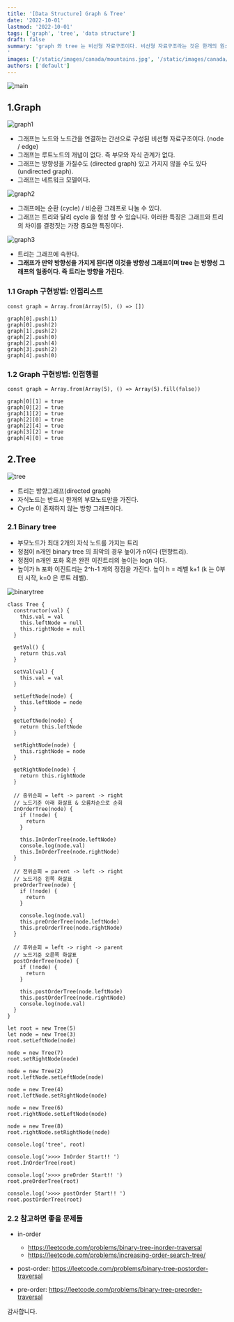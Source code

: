 ```yaml
---
title: '[Data Structure] Graph & Tree'
date: '2022-10-01'
lastmod: '2022-10-01'
tags: ['graph', 'tree', 'data structure']
draft: false
summary: 'graph 와 tree 는 비선형 자료구조이다. 비선형 자료구조라는 것은 한개의 원소 다음에 한개의 원소가 오는 선형구조와 달리 다대다 관계로 설정되어있는 구조를 말한다. 중급이상의 코딩테스트 문제에서는 거의 필수적으로 나오는 개념이고 실무진 인터뷰에서도 이들의 차이에 대해 설명하는 경우도 나오기 때문에 반드시 아는 것이 중요하다.
'
images: ['/static/images/canada/mountains.jpg', '/static/images/canada/toronto.jpg']
authors: ['default']
---
```


![main](/static/graph-tree/cover.jpg)

## 1.Graph

![graph1](/static/graph-tree/graph1.png)

- 그래프는 노드와 노드간을 연결하는 간선으로 구성된 비선형 자료구조이다. (node / edge)
- 그래프는 루트노드의 개념이 없다. 즉 부모와 자식 관계가 없다.
- 그래프는 방향성을 가질수도 (directed graph) 있고 가지지 않을 수도 있다 (undirected graph).
- 그래프는 네트워크 모델이다.

![graph2](/static/graph-tree/graph2.png)

- 그래프에는 순환 (cycle) / 비순환 그래프로 나눌 수 있다.
- 그래프는 트리와 달리 cycle 을 형성 할 수 있습니다. 이러한 특징은 그래프와 트리의 차이를 결정짓는 가장 중요한 특징이다.

![graph3](/static/graph-tree/graph3.png)

- 트리는 그래프에 속한다.
- **그래프가 만약 방향성을 가지게 된다면 이것을 방향성 그래프이며 tree 는 방향성 그래프의 일종이다. 즉 트리는 방향을 가진다.**

### 1.1 Graph 구현방법: 인접리스트

```tsx
const graph = Array.from(Array(5), () => [])

graph[0].push(1)
graph[0].push(2)
graph[1].push(2)
graph[2].push(0)
graph[2].push(4)
graph[3].push(2)
graph[4].push(0)
```

### 1.2 Graph 구현방법: 인접행렬

```tsx
const graph = Array.from(Array(5), () => Array(5).fill(false))

graph[0][1] = true
graph[0][2] = true
graph[1][2] = true
graph[2][0] = true
graph[2][4] = true
graph[3][2] = true
graph[4][0] = true
```

## 2.Tree

![tree](/static/graph-tree/tree.png)

- 트리는 방향그래프(directed graph)
- 자식노드는 반드시 한개의 부모노드만을 가진다.
- Cycle 이 존재하지 않는 방향 그래프이다.

### 2.1 Binary tree

- 부모노드가 최대 2개의 자식 노드를 가지는 트리
- 정점이 n개인 binary tree 의 최악의 경우 높이가 n이다 (편향트리).
- 정점이 n개인 포화 혹은 완전 이진트리의 높이는 logn 이다.
- 높이가 h 포화 이진트리는 2^h-1 개의 정점을 가진다. 높이 h = 레벨 k+1 (k 는 0부터 시작, k=0 은 루트 레벨).

![binarytree](/static/graph-tree/binarytree.png)

```tsx
class Tree {
  constructor(val) {
    this.val = val
    this.leftNode = null
    this.rightNode = null
  }

  getVal() {
    return this.val
  }

  setVal(val) {
    this.val = val
  }

  setLeftNode(node) {
    this.leftNode = node
  }

  getLeftNode(node) {
    return this.leftNode
  }

  setRightNode(node) {
    this.rightNode = node
  }

  getRightNode(node) {
    return this.rightNode
  }

  // 중위순회 = left -> parent -> right
  // 노드기준 아래 화살표 & 오름차순으로 순회
  InOrderTree(node) {
    if (!node) {
      return
    }

    this.InOrderTree(node.leftNode)
    console.log(node.val)
    this.InOrderTree(node.rightNode)
  }

  // 전위순회 = parent -> left -> right
  // 노드기준 왼쪽 화살표
  preOrderTree(node) {
    if (!node) {
      return
    }

    console.log(node.val)
    this.preOrderTree(node.leftNode)
    this.preOrderTree(node.rightNode)
  }

  // 후위순회 = left -> right -> parent
  // 노드기준 오른쪽 화살표
  postOrderTree(node) {
    if (!node) {
      return
    }

    this.postOrderTree(node.leftNode)
    this.postOrderTree(node.rightNode)
    console.log(node.val)
  }
}

let root = new Tree(5)
let node = new Tree(3)
root.setLeftNode(node)

node = new Tree(7)
root.setRightNode(node)

node = new Tree(2)
root.leftNode.setLeftNode(node)

node = new Tree(4)
root.leftNode.setRightNode(node)

node = new Tree(6)
root.rightNode.setLeftNode(node)

node = new Tree(8)
root.rightNode.setRightNode(node)

console.log('tree', root)

console.log('>>>> InOrder Start!! ')
root.InOrderTree(root)

console.log('>>>> preOrder Start!! ')
root.preOrderTree(root)

console.log('>>>> postOrder Start!! ')
root.postOrderTree(root)
```

### 2.2 참고하면 좋을 문제들

- in-order

  - https://leetcode.com/problems/binary-tree-inorder-traversal
  - https://leetcode.com/problems/increasing-order-search-tree/

- post-order: https://leetcode.com/problems/binary-tree-postorder-traversal

- pre-order: https://leetcode.com/problems/binary-tree-preorder-traversal

감사합니다.
